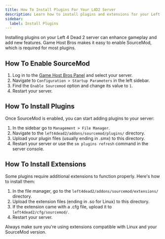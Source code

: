 ```yaml
---
title: How To Install Plugins For Your L4D2 Server
description: Learn how to install plugins and extensions for your Left 4 Dead 2 server.
sidebar:
  label: Install Plugins
---
```


Installing plugins on your Left 4 Dead 2 server can enhance gameplay and add new features. Game Host Bros makes it easy to enable SourceMod, which is required for most plugins.

## How To Enable SourceMod

1. Log in to the [Game Host Bros Panel](https://panel.gamehostbros.com/) and select your server.
2. Navigate to `Configuration > Startup Parameters` in the left sidebar.
3. Find the `Enable Sourcemod` option and change its value to `1`.
4. Restart your server.

## How To Install Plugins

Once SourceMod is enabled, you can start adding plugins to your server:

1. In the sidebar go to `Management > File Manager`.
2. Navigate to the `left4dead2/addons/sourcemod/plugins/` directory.
3. Upload your plugin files (usually ending in .smx) to this directory.
4. Restart your server or use the `sm plugins refresh` command in the server console.


## How To Install Extensions

Some plugins require additional extensions to function properly. Here's how to install them:

1. In the file manager, go to the `left4dead2/addons/sourcemod/extensions/` directory.
2. Upload the extension files (ending in .so for Linux) to this directory.
3. If the extension came with a .cfg file, upload it to `left4dead2/cfg/sourcemod/`.
4. Restart your server.

Always make sure you're using extensions compatible with Linux and your SourceMod version.